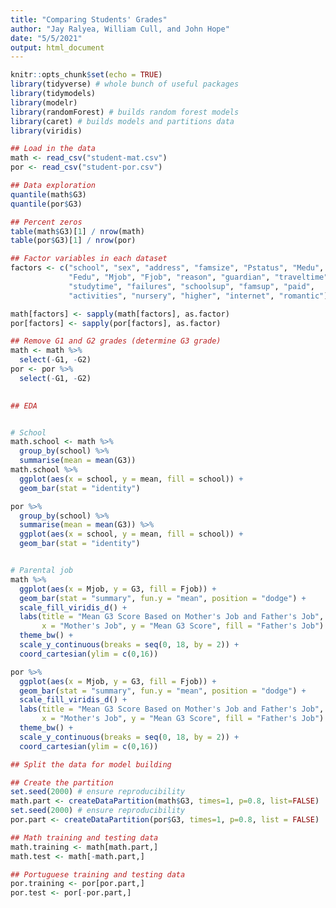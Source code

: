 ```yaml
---
title: "Comparing Students' Grades"
author: "Jay Ralyea, William Cull, and John Hope"
date: "5/5/2021"
output: html_document
---
```


```r
knitr::opts_chunk$set(echo = TRUE)
library(tidyverse) # whole bunch of useful packages
library(tidymodels)
library(modelr)
library(randomForest) # builds random forest models
library(caret) # builds models and partitions data
library(viridis)
```



```r
## Load in the data
math <- read_csv("student-mat.csv")
por <- read_csv("student-por.csv")

## Data exploration
quantile(math$G3)
quantile(por$G3)

## Percent zeros
table(math$G3)[1] / nrow(math)
table(por$G3)[1] / nrow(por)

## Factor variables in each dataset
factors <- c("school", "sex", "address", "famsize", "Pstatus", "Medu",
             "Fedu", "Mjob", "Fjob", "reason", "guardian", "traveltime",
             "studytime", "failures", "schoolsup", "famsup", "paid",
             "activities", "nursery", "higher", "internet", "romantic")

math[factors] <- sapply(math[factors], as.factor)
por[factors] <- sapply(por[factors], as.factor)

## Remove G1 and G2 grades (determine G3 grade)
math <- math %>%
  select(-G1, -G2)
por <- por %>%
  select(-G1, -G2)
  
```



```r
## EDA


# School
math.school <- math %>%
  group_by(school) %>%
  summarise(mean = mean(G3))
math.school %>%
  ggplot(aes(x = school, y = mean, fill = school)) + 
  geom_bar(stat = "identity")

por %>%
  group_by(school) %>%
  summarise(mean = mean(G3)) %>%
  ggplot(aes(x = school, y = mean, fill = school)) + 
  geom_bar(stat = "identity")


# Parental job
math %>%
  ggplot(aes(x = Mjob, y = G3, fill = Fjob)) + 
  geom_bar(stat = "summary", fun.y = "mean", position = "dodge") + 
  scale_fill_viridis_d() +
  labs(title = "Mean G3 Score Based on Mother's Job and Father's Job",
       x = "Mother's Job", y = "Mean G3 Score", fill = "Father's Job") +
  theme_bw() +
  scale_y_continuous(breaks = seq(0, 18, by = 2)) +
  coord_cartesian(ylim = c(0,16))

por %>%
  ggplot(aes(x = Mjob, y = G3, fill = Fjob)) + 
  geom_bar(stat = "summary", fun.y = "mean", position = "dodge") + 
  scale_fill_viridis_d() +
  labs(title = "Mean G3 Score Based on Mother's Job and Father's Job",
       x = "Mother's Job", y = "Mean G3 Score", fill = "Father's Job") +
  theme_bw() +
  scale_y_continuous(breaks = seq(0, 18, by = 2)) +
  coord_cartesian(ylim = c(0,16))


```








```r
## Split the data for model building

## Create the partition
set.seed(2000) # ensure reproducibility
math.part <- createDataPartition(math$G3, times=1, p=0.8, list=FALSE)
set.seed(2000) # ensure reproducibility
por.part <- createDataPartition(por$G3, times=1, p=0.8, list = FALSE)

## Math training and testing data
math.training <- math[math.part,]
math.test <- math[-math.part,]

## Portuguese training and testing data
por.training <- por[por.part,]
por.test <- por[-por.part,]
```



































